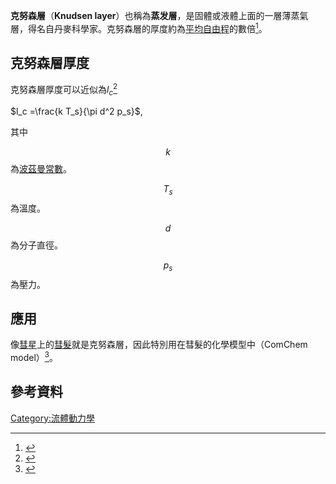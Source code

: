 '''克努森層'''（'''Knudsen layer'''）也稱為'''蒸发層'''，是固體或液體上面的一層薄蒸氣層，得名自丹麥科學家{{link-en|馬丁·克努森|Martin Knudsen}}。克努森層的厚度約為[[平均自由程|平均自由程]]的數倍<ref>{{cite journal|title=Knudsen Layer for Gas Mixtures|journal=Journal of Statistical Physics|doi=10.1023/a:1023876025363|url=https://link.springer.com/article/10.1023/A:1023876025363|date=2003-08-01|volume=112|issue=3-4|language=en|pages=629–655|issn=0022-4715|accessdate=2018-04-02|author=Kazuo Aoki, Claude Bardos, Shigeru Takata|archive-date=2018-06-02|archive-url=https://web.archive.org/web/20180602122104/https://link.springer.com/article/10.1023%2FA%3A1023876025363|dead-url=no}}</ref>。

==克努森層厚度==
克努森層厚度可以近似為<math>l_c</math><ref>{{cite journal|url=http://aip.scitation.org/doi/10.1063/1.1516211|pages=4242–4255|title=Gas-dynamic boundary conditions of evaporation and condensation: Numerical analysis of the Knudsen layer|journal=Physics of Fluids|volume=14|issue=12|author=Andrey V. Gusarov, Igor Smurov|doi=10.1063/1.1516211|access-date=2018-04-02|archive-date=2022-01-29|archive-url=https://web.archive.org/web/20220129234152/https://aip.scitation.org/doi/10.1063/1.1516211|dead-url=no}}</ref>

<math>l_c =\frac{k T_s}{\pi d^2 p_s}</math>,

其中
:<math>k</math>為[[波茲曼常數|波茲曼常數]]。
:<math>T_s</math>為溫度。
:<math>d</math>為分子直徑。
:<math>p_s</math>為壓力。

==應用==
像[[彗星|彗星]]上的[[彗髮|彗髮]]就是克努森層，因此特別用在彗髮的化學模型中（ComChem model）<ref>{{cite journal|title=First Polymer in Space Identified in Comet Halley|journal=Science|date=1987-08-07|doi=10.1126/science.237.4815.628|url=http://science.sciencemag.org/content/237/4815/628|language=en|volume=237|issue=4815|pages=628–630|issn=0036-8075|accessdate=2018-04-02|author=W. F. Huebner|archive-date=2018-06-04|archive-url=https://web.archive.org/web/20180604184149/http://science.sciencemag.org/content/237/4815/628|dead-url=no}}</ref>。

==參考資料==
{{reflist}}

[[Category:流體動力學|Category:流體動力學]]

{{fluiddynamics-stub}}